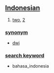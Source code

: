 == [[Indonesian]] ==

# [[two]], [[2]]

=== [[synonym]] ===
* [[dwi]]

=== [[search keyword]] ===
* bahasa_indonesia